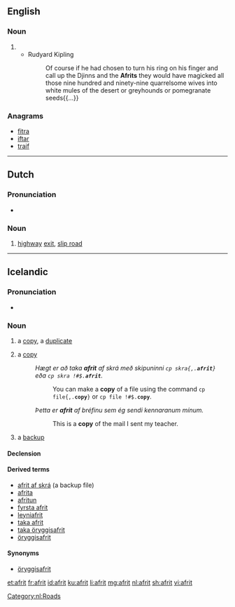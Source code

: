 ==English==

===Noun===
{{en-noun}}

# {{alternative spelling of|ifrit}}
#* Rudyard Kipling
#*: Of course if he had chosen to turn his ring on his finger and call up the Djinns and the '''Afrits''' they would have magicked all those nine hundred and ninety-nine quarrelsome wives into white mules of the desert or greyhounds or pomegranate seeds{{...}}

===Anagrams===
* [[fitra#English|fitra]]
* [[iftar#English|iftar]]
* [[traif#English|traif]]

----

==Dutch==

===Pronunciation===
* {{audio|Nl-afrit.ogg|Audio|lang=nl}}

===Noun===
{{nl-noun|m|-en|afritje}}

# [[highway]] [[exit]], [[slip road]]

[[Category:nl:Roads]]

----

==Icelandic==

===Pronunciation===
* {{IPA|/ˈavrɪːt/|lang=is}}

===Noun===
{{is-noun|n|afrits|afrit}}

# a [[copy]], a [[duplicate]]
# {{context|computing|lang=is}} a [[copy]]
#: ''Hægt er að taka '''afrit''' af skrá með skipuninni <code>cp skra{,.'''afrit'''}</code> eða <tt>cp skra !#$.'''afrit'''</tt>.''
#:: You can make a '''copy''' of a file using the command <code>cp file{,.'''copy'''}</code> or <tt>cp file !#$.'''copy'''</tt>.
#: ''Þetta er '''afrit''' af bréfinu sem ég sendi kennaranum mínum.''
#:: This is a '''copy''' of the mail I sent my teacher.
# {{context|computing|lang=is}} a [[backup]]{{jump|is|backup|s}}

====Declension====
{{is-decl-noun-n-s|afr|i|t}}

====Derived terms====
* [[afrit af skrá]] (a backup file)
* [[afrita]]
* [[afritun]]
* [[fyrsta afrit]]
* [[leyniafrit]]
* [[taka afrit]]
* [[taka öryggisafrit]]
* [[öryggisafrit]]

====Synonyms====
* {{jump|s|is|backup}} [[öryggisafrit]]

[[et:afrit]]
[[fr:afrit]]
[[id:afrit]]
[[ku:afrit]]
[[li:afrit]]
[[mg:afrit]]
[[nl:afrit]]
[[sh:afrit]]
[[vi:afrit]]